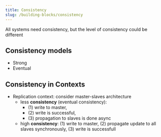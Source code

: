```yaml
---
title: Consistency
slug: /building-blocks/consistency
---
```


All systems need consistency, but the level of consistency could be different

## Consistency models

- Strong
- Eventual

## Consistency in Contexts

- Replication context: consider master-slaves architecture
  - less **consistency** (eventual consistency):
    - (1) write to master,
    - (2) write is successful,
    - (3) propagation to slaves is done async
  - high **consistency**: (1) write to master, (2) propagate update to all slaves synchronously, (3) write is successfull
